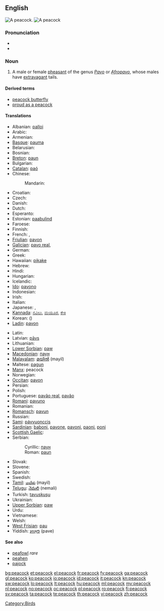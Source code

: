 ==English==
{{wikipedia}}
[[Image:Pfau imponierend.jpg|thumb|A peacock.]]
[[Image:Peacock_small.jpg|thumb|A peacock]]

===Pronunciation===
* {{IPA|/ˈpiːkɔk/}}
* {{audio|en-us-peacock.ogg|Audio (US)}}

===Noun===
{{en-noun}}

# A male or female [[pheasant]] of the genus ''[[Pavo]]'' or ''[[Afropavo]]'', whose males have [[extravagant]] tails.

====Derived terms====
* [[peacock butterfly]]
* [[proud as a peacock]]

====Translations====
{{trans-top|bird}}
* Albanian: [[palloi]]
* Arabic: {{t-|ar|طاووس|m|tr=Taawuus}}
* Armenian: {{t-|hy|սիրամարգ|tr=siramarg}}
* [[Basque]]: [[pauma]]
* Belarusian: {{t|be|паўлін|m|tr=paŭlín|sc=Cyrl}}
* Bosnian: {{t-|bs|paun|m}}
* [[Breton]]: [[paun]]
* Bulgarian: {{t+|bg|паун|m|tr=paún}}
* [[Catalan]]: [[paó]]
* Chinese:
*: Mandarin: {{t|zh|孔雀|tr=kǒngquè|sc=Hani}}
* Croatian: {{t+|hr|paun|m}}
* Czech: {{t-|cs|páv|m}}
* Danish: {{t|da|påfugl}}
* Dutch: {{t+|nl|pauw|m}}
* Esperanto: {{t-|eo|pavo|xs=Esperanto}}
* Estonian: [[paabulind]]
* Faroese: {{t|fo|páfuglur}}
* Finnish: {{t+|fi|riikinkukko}}
* French: {{t+|fr|paon|m}}, {{t+|fr|paonne|f}}
* [[Friulian]]: [[pavon]]
* [[Galician]]: [[pavo real]], {{t|gl|pavón|m}}
* German: {{t+|de|Pfau|m}}
* Greek: {{t+|el|παγώνι}}
* Hawaiian: [[pikake]]
* Hebrew: {{t+|he|טוס|tr=tavas}}
* Hindi: {{t-|hi|मोर|m|tr=mor|sc=Deva}}
* Hungarian: {{t+|hu|páva}}
* Icelandic: {{t-|is|páfugl|m}}
* [[Ido]]: [[pavono]]
* Indonesian: {{t-|id|merak jantan|xs=Indonesian}}
* Irish: {{t+|ga|péacóg|xs=Irish}}
* Italian: {{t+|it|pavone}}
* Japanese: {{t|ja|孔雀|tr=くじゃく, kujaku|sc=Jpan}}, {{t|ja|ピーコック|tr=pīkokku|sc=Jpan}}
* [[Kannada]]: [[ನವಿಲು]], [[ಮಯೂರ]], [[ಕೇಕಿ]]
* Korean: {{t|ko|공작|tr=gong-jak|sc=Kore}} ({{t|ko|孔雀|sc=Kore}})
* [[Ladin]]: [[pavon]]
{{trans-mid}}
* Latin: {{t+|la|Pavo cristatus}}
* Latvian: [[pāvs]]
* Lithuanian: {{t+|lt|povas|xs=Lithuanian}}
* [[Lower Sorbian]]: [[paw]]
* [[Macedonian]]: [[паун#Macedonian|паун]] {{m}}
* [[Malayalam]]: [[മയില്‍]] (mayil)
* Maltese: [[pagun]]
* [[Manx]]: peacock
* Norwegian: {{t|no|påfugl}}
* [[Occitan]]: [[pavon]]
* Persian: {{t|fa|طاووس|tr=tâvus|sc=fa-Arab}}
* Polish: {{t+|pl|paw|m}}
* Portuguese: [[pavão real]], [[pavão]]
* [[Romani]]: [[pavuno]] {{m}}
* Romanian: {{t+|ro|păun|m}}
* [[Romansch]]: [[pavun]]
* Russian: {{t+|ru|павлин|m|tr=pavlín}}
* [[Sami]]: [[pávvuonccis]]
* [[Sardinian]]: [[baboni]], [[pavone]], [[pavoni]], [[paoni]], [[poni]]
* [[Scottish Gaelic]]: {{t-|gd|peucag|f|xs=Scottish Gaelic}}
* Serbian:
*: Cyrillic: [[паун#Serbian|паун]] {{m}}
*: Roman: [[paun#Serbian|paun]] {{m}}
* Slovak: {{t-|sk|páv}}
* Slovene: {{t+|sl|pav|m}}
* Spanish: {{t-|es|pavo real|m}}
* Swedish: {{t|sv|påfågel}}
* [[Tamil]]: [[மயில்]] (mayil)
* [[Telugu]]: [[నెమలి]] (nemali)
* Turkish: [[tavuskuşu]]
* Ukrainian: {{t|uk|павич|m|tr=pavyč|sc=Cyrl}}
* [[Upper Sorbian]]: [[paw]]
* Urdu: {{t|ur|مور|m|tr=mor|sc=ur-Arab}}
* Vietnamese: {{t-|vi|chim công|xs=Vietnamese}}
* Welsh: {{t-|cy|paun|xs=Welsh}}
* [[West Frisian]]: [[pau]]
* Yiddish: [[פּאַווע]] (pave)
{{trans-bottom}}

====See also====
* [[peafowl]] ''rare''
* [[peahen]]
* [[pajock]]

[[Category:Birds]]

[[bg:peacock]]
[[et:peacock]]
[[el:peacock]]
[[fr:peacock]]
[[fy:peacock]]
[[ga:peacock]]
[[gl:peacock]]
[[ko:peacock]]
[[io:peacock]]
[[id:peacock]]
[[it:peacock]]
[[kn:peacock]]
[[sw:peacock]]
[[lo:peacock]]
[[lt:peacock]]
[[hu:peacock]]
[[ml:peacock]]
[[my:peacock]]
[[nl:peacock]]
[[no:peacock]]
[[oc:peacock]]
[[pl:peacock]]
[[ro:peacock]]
[[fi:peacock]]
[[sv:peacock]]
[[ta:peacock]]
[[te:peacock]]
[[th:peacock]]
[[vi:peacock]]
[[zh:peacock]]